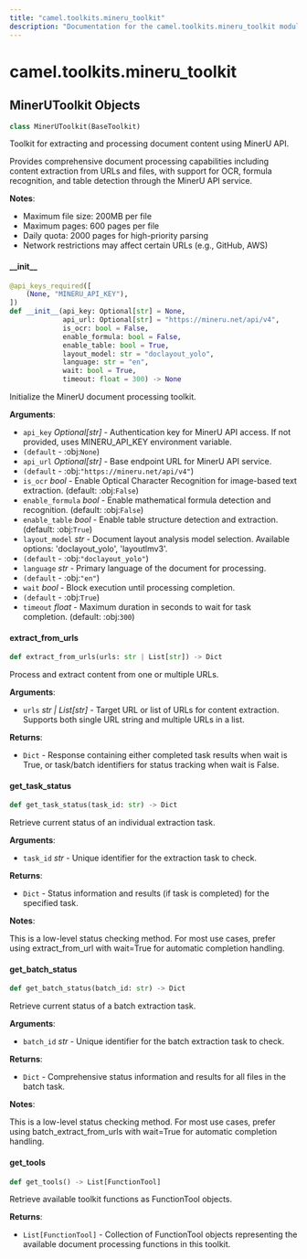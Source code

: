 ```yaml
---
title: "camel.toolkits.mineru_toolkit"
description: "Documentation for the camel.toolkits.mineru_toolkit module"
---
```


<a id="camel.toolkits.mineru_toolkit"></a>

# camel.toolkits.mineru\_toolkit

<a id="camel.toolkits.mineru_toolkit.MinerUToolkit"></a>

## MinerUToolkit Objects

```python
class MinerUToolkit(BaseToolkit)
```

Toolkit for extracting and processing document content
using MinerU API.

Provides comprehensive document processing capabilities including content
extraction from URLs and files, with support for OCR, formula recognition,
and table detection through the MinerU API service.

**Notes**:

  - Maximum file size: 200MB per file
  - Maximum pages: 600 pages per file
  - Daily quota: 2000 pages for high-priority parsing
  - Network restrictions may affect certain URLs (e.g., GitHub, AWS)

<a id="camel.toolkits.mineru_toolkit.MinerUToolkit.__init__"></a>

#### \_\_init\_\_

```python
@api_keys_required([
    (None, "MINERU_API_KEY"),
])
def __init__(api_key: Optional[str] = None,
             api_url: Optional[str] = "https://mineru.net/api/v4",
             is_ocr: bool = False,
             enable_formula: bool = False,
             enable_table: bool = True,
             layout_model: str = "doclayout_yolo",
             language: str = "en",
             wait: bool = True,
             timeout: float = 300) -> None
```

Initialize the MinerU document processing toolkit.

**Arguments**:

- `api_key` _Optional[str]_ - Authentication key for MinerU API access.
  If not provided, uses MINERU_API_KEY environment variable.
- `(default` - :obj:`None`)
- `api_url` _Optional[str]_ - Base endpoint URL for MinerU API service.
- `(default` - :obj:`"https://mineru.net/api/v4"`)
- `is_ocr` _bool_ - Enable Optical Character Recognition for image-based
  text extraction. (default: :obj:`False`)
- `enable_formula` _bool_ - Enable mathematical formula detection and
  recognition. (default: :obj:`False`)
- `enable_table` _bool_ - Enable table structure detection and
  extraction. (default: :obj:`True`)
- `layout_model` _str_ - Document layout analysis model selection.
  Available options: 'doclayout_yolo', 'layoutlmv3'.
- `(default` - :obj:`"doclayout_yolo"`)
- `language` _str_ - Primary language of the document for processing.
- `(default` - :obj:`"en"`)
- `wait` _bool_ - Block execution until processing completion.
- `(default` - :obj:`True`)
- `timeout` _float_ - Maximum duration in seconds to wait for task
  completion. (default: :obj:`300`)

<a id="camel.toolkits.mineru_toolkit.MinerUToolkit.extract_from_urls"></a>

#### extract\_from\_urls

```python
def extract_from_urls(urls: str | List[str]) -> Dict
```

Process and extract content from one or multiple URLs.

**Arguments**:

- `urls` _str | List[str]_ - Target URL or list of URLs for content
  extraction. Supports both single URL string and multiple URLs
  in a list.
  

**Returns**:

- `Dict` - Response containing either completed task results when wait
  is True, or task/batch identifiers for status tracking when
  wait is False.

<a id="camel.toolkits.mineru_toolkit.MinerUToolkit.get_task_status"></a>

#### get\_task\_status

```python
def get_task_status(task_id: str) -> Dict
```

Retrieve current status of an individual extraction task.

**Arguments**:

- `task_id` _str_ - Unique identifier for the extraction task to check.
  

**Returns**:

- `Dict` - Status information and results (if task is completed) for
  the specified task.
  

**Notes**:

  This is a low-level status checking method. For most use cases,
  prefer using extract_from_url with wait=True for automatic
  completion handling.

<a id="camel.toolkits.mineru_toolkit.MinerUToolkit.get_batch_status"></a>

#### get\_batch\_status

```python
def get_batch_status(batch_id: str) -> Dict
```

Retrieve current status of a batch extraction task.

**Arguments**:

- `batch_id` _str_ - Unique identifier for the batch extraction task
  to check.
  

**Returns**:

- `Dict` - Comprehensive status information and results for all files
  in the batch task.
  

**Notes**:

  This is a low-level status checking method. For most use cases,
  prefer using batch_extract_from_urls with wait=True for automatic
  completion handling.

<a id="camel.toolkits.mineru_toolkit.MinerUToolkit.get_tools"></a>

#### get\_tools

```python
def get_tools() -> List[FunctionTool]
```

Retrieve available toolkit functions as FunctionTool objects.

**Returns**:

- `List[FunctionTool]` - Collection of FunctionTool objects representing
  the available document processing functions in this toolkit.

